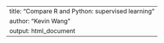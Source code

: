 ---
title: "Compare R and Python: supervised learning"
author: "Kevin Wang"
output: html_document
---